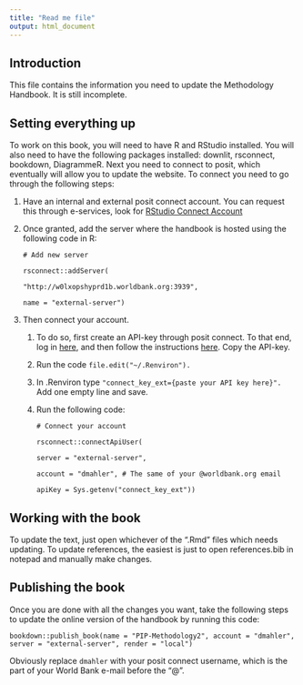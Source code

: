 ---
title: "Read me file"
output: html_document
---

## Introduction

This file contains the information you need to update the Methodology Handbook. It is still incomplete.

## Setting everything up

To work on this book, you will need to have R and RStudio installed. You will also need to have the following packages installed: downlit, rsconnect, bookdown, DiagrammeR. Next you need to connect to posit, which eventually will allow you to update the website. To connect you need to go through the following steps:

1.  Have an internal and external posit connect account. You can request this through e-services, look for [RStudio Connect Account](https://worldbankgroup.service-now.com/wbg?id=wbg_sc_catalog&sys_id=990fc3681bf47850a4d2fff7cc4bcbca)

2.  Once granted, add the server where the handbook is hosted using the following code in R:

    `# Add new server`

    `rsconnect::addServer(`

    `"http://w0lxopshyprd1b.worldbank.org:3939",`

    `name = "external-server")`

3.  Then connect your account.

    1.  To do so, first create an API-key through posit connect. To that end, log in [here](https://datanalytics.worldbank.org/connect/), and then follow the instructions [here](https://docs.posit.co/connect/user/api-keys/#:~:text=To%20create%20an%20API%20Key,to%20the%20API%20Keys%20page.). Copy the API-key.

    2.  Run the code `file.edit("~/.Renviron").`

    3.  In .Renviron type `"connect_key_ext={paste your API key here}".` Add one empty line and save.

    4.  Run the following code:

        `# Connect your account`

        `rsconnect::connectApiUser(`

        `server = "external-server",`

        `account = "dmahler", # The same of your @worldbank.org email`

        `apiKey = Sys.getenv("connect_key_ext"))`

## Working with the book

To update the text, just open whichever of the ".Rmd" files which needs updating. To update references, the easiest is just to open references.bib in notepad and manually make changes.

## Publishing the book

Once you are done with all the changes you want, take the following steps to update the online version of the handbook by running this code:

`bookdown::publish_book(name = "PIP-Methodology2", account = "dmahler", server = "external-server", render = "local")`

Obviously replace `dmahler` with your posit connect username, which is the part of your World Bank e-mail before the "\@".
